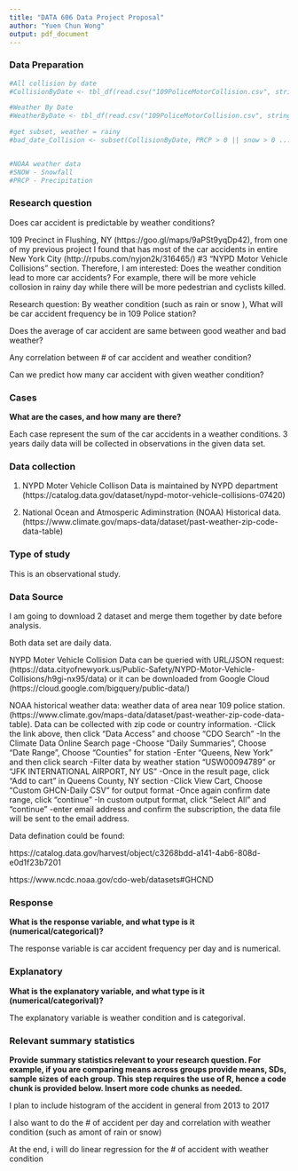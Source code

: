 ```yaml
---
title: "DATA 606 Data Project Proposal"
author: "Yuen Chun Wong"
output: pdf_document
---
```




### Data Preparation


```r
#All collision by date
#CollisionByDate <- tbl_df(read.csv("109PoliceMotorCollision.csv", stringsAsFactors = FALSE, check.names = FALSE))

#Weather By Date
#WeatherByDate <- tbl_df(read.csv("109PoliceMotorCollision.csv", stringsAsFactors = FALSE, check.names = FALSE))

#get subset, weather = rainy
#bad_date_Collision <- subset(CollisionByDate, PRCP > 0 || snow > 0 .... )


#NOAA weather data
#SNOW - Snowfall
#PRCP - Precipitation

```


### Research question 

Does car accident is predictable by weather conditions?

109 Precinct in Flushing, NY (https://goo.gl/maps/9aPSt9yqDp42), from one of my previous project I found that  has most of the car accidents in entire New York City (http://rpubs.com/nyjon2k/316465/) #3 "NYPD Motor Vehicle Collisions" section.  Therefore, I am interested: Does the weather condition lead to more car accidents?  For example, there will be more vehicle collosion in rainy day while there will be more pedestrian and cyclists killed.

Research question:
By weather condition (such as rain or snow ), What will be car accident frequency be in 109 Police station?

Does the average of car accident are same between good weather and bad weather?

Any correlation between # of car accident and weather condition?

Can we predict how many car accident with given weather condition?

### Cases 

**What are the cases, and how many are there?**

Each case represent the sum of the car accidents in a weather conditions. 3 years daily data will be collected in observations in the given data set.


### Data collection 



1) NYPD Moter Vehicle Collison Data is maintained by NYPD department
(https://catalog.data.gov/dataset/nypd-motor-vehicle-collisions-07420)

2) National Ocean and Atmosperic Adiminstration (NOAA) Historical data.
(https://www.climate.gov/maps-data/dataset/past-weather-zip-code-data-table)



### Type of study 

This is an observational study.


### Data Source 

I am going to download 2 dataset and merge them together by date before analysis.

Both data set are daily data.

NYPD Moter Vehicle Collision Data can be queried with URL/JSON request:
(https://data.cityofnewyork.us/Public-Safety/NYPD-Motor-Vehicle-Collisions/h9gi-nx95/data)
or it can be downloaded from Google Cloud (https://cloud.google.com/bigquery/public-data/)

NOAA historical weather data: 
weather data of area near 109 police station. (https://www.climate.gov/maps-data/dataset/past-weather-zip-code-data-table).  Data can be collected with zip code or country information.
-Click the link above, then click "Data Access" and choose "CDO Search"
-In the Climate Data Online Search page
 -Choose "Daily Summaries", Choose "Date Range", Choose "Counties" for station
 -Enter "Queens, New York" and then click search
 -Filter data by weather station "USW00094789" or 	"JFK INTERNATIONAL AIRPORT, NY US"
 -Once in the result page, click "Add to cart" in Queens County, NY section
 -Click View Cart, Choose "Custom GHCN-Daily CSV" for output format
 -Once again confirm date range, click "continue"
 -In custom output format, click "Select All" and "continue"
 -enter email address and confirm the subscription, the data file will be sent to the email address.

Data defination could be found:

https://catalog.data.gov/harvest/object/c3268bdd-a141-4ab6-808d-e0d1f23b7201

https://www.ncdc.noaa.gov/cdo-web/datasets#GHCND



### Response 

**What is the response variable, and what type is it (numerical/categorical)?**

The response variable is car accident frequency per day and is numerical.


### Explanatory 

**What is the explanatory variable, and what type is it (numerical/categorival)?**

The explanatory variable is weather condition and is categorival.


### Relevant summary statistics 

**Provide summary statistics relevant to your research question. For example, if you are comparing means across groups provide means, SDs, sample sizes of each group. This step requires the use of R, hence a code chunk is provided below. Insert more code chunks as needed.**

I plan to include histogram of the accident in general from 2013 to 2017

I also want to do the # of accident per day and correlation with weather condition (such as amont of rain or snow)

At the end, i will do linear regression for the # of accident with weather condition


